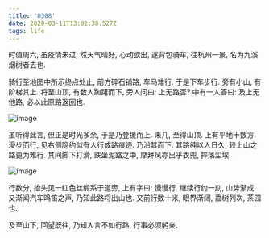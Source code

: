 ```yaml
---
title: '0308'
date: 2020-03-11T13:02:38.527Z
tags: life
---
```


时值周六, 虽疫情未过, 然天气晴好, 心动欲出, 遂背包骑车, 往杭州一景, 名为九溪烟树者去也.

骑行至地图中所示终点处止, 前方碎石铺路, 车马难行.
于是下车步行. 旁有小山, 有阶梯其上.
将至山顶, 有数人踟躇而下, 旁人问曰: 上无路否?
中有一人答曰: 及上无他路, 必以此原路返回也.

![image](assets/and_more_leaves.jpg)

虽听得此言, 但正是时光多余, 于是乃登援而上.
未几, 至得山顶. 上有平地十数方. 漫步而行, 见右侧隐约似有人行成路痕迹.
乃沿其而下.
其路纯以人日久, 较上山之路更为难行.
其间脚下打滑, 跌坐泥路之中, 摩拜风亦出乎衣兜, 摔落尘埃.

![image](assets/walk_slow.jpg)

行数分, 抬头见一红色丝缎系于道旁, 上有字曰: 慢慢行.
继续行约一刻, 山势渐成. 又渐闻汽车鸣笛之声, 乃知此路将出山也.
又前行数十米, 眼界渐阔, 嘉树列次, 茶园也.

及至山下, 回望既往, 乃知人言不如行路, 行事必须躬亲.
